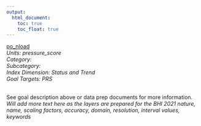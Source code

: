 ```yaml
---
output:
  html_document:
    toc: true
    toc_float: true
---
```


[po_nload](https://github.com/OHI-Baltic/bhi-prep/blob/master/layers/po_nload_bhi2019.csv)\
*Units: pressure_score*\
*Category:*\
*Subcategory:*\
*Index Dimension: Status and Trend*\
*Goal Targets: PRS*\
<br>

See goal description above or data prep documents for more information.\
*Will add more text here as the layers are prepared for the BHI 2021*
*nature, name, scaling factors, accuracy, domain, resolution, interval values, keywords*



<br>

